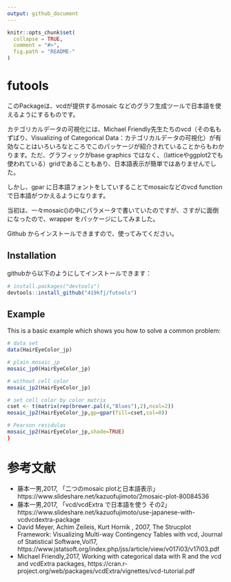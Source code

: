 ```yaml
---
output: github_document
---
```


<!-- README.md is generated from README.Rmd. Please edit that file -->

```r
knitr::opts_chunk$set(
  collapse = TRUE,
  comment = "#>",
  fig.path = "README-"
)
```

# futools

このPackageは、vcdが提供するmosaic などのグラフ生成ツールで日本語を使えるようにするものです。

カテゴリカルデータの可視化には、Michael Friendly先生たちのvcd（その名もずばり、Visualizing of Categorical Data：カテゴリカルデータの可視化）が有効なことはいろいろなところでこのパッケージが紹介されていることからもわかります。ただ、グラフィックがbase graphics ではなく、（latticeやggplot2でも使われている）gridであることもあり、日本語表示が簡単ではありませんでした。

しかし、gpar に日本語フォントをしていすることでmosaicなどのvcd  function で日本語がつかえるようになります。

当初は、一々mosaic()の中にパラメータで書いていたのですが、さすがに面倒になったので、wrapper をパッケージにしてみました。

Github からインストールできますので、使ってみてください。

## Installation

githubから以下のようにしてインストールできます：

```r
# install.packages("devtools")
devtools::install_github("419kfj/futools")
```

## Example

This is a basic example which shows you how to solve a common problem:

```r
# data set
data(HairEyeColor_jp)

# plain mosaic_jp
mosaic_jp0(HairEyeColor_jp)

# without cell color
mosaic_jp2(HairEyeColor_jp)

# set cell color by color matrix
cset <- t(matrix(rep(brewer.pal(4,"Blues"),2),ncol=2))
mosaic_jp2(HairEyeColor_jp,gp=gpar(fill=cset,col=0))

# Pearson residulas
mosaic_jp2(HairEyeColor_jp,shade=TRUE)
}
```

# 参考文献

- 藤本一男,2017, 「二つのmosaic plotと日本語表示」
  https://www.slideshare.net/kazuofujimoto/2mosaic-plot-80084536
- 藤本一男,2017, 「vcd/vcdExtra で日本語を使う その2」
    https://www.slideshare.net/kazuofujimoto/use-japanese-with-vcdvcdextra-package
- David Meyer, Achim Zeileis, Kurt Hornik , 2007, The Strucplot Framework: Visualizing Multi-way Contingency Tables with vcd, Journal of Statistical Software,Vol17,
    https://www.jstatsoft.org/index.php/jss/article/view/v017i03/v17i03.pdf
- Michael Friendly,2017, Working with categorical data with R and the vcd and vcdExtra packages,
    https://cran.r-project.org/web/packages/vcdExtra/vignettes/vcd-tutorial.pdf
